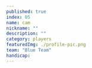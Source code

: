 ```yaml
---
published: true
index: 05
name: cam
nickname: ""
description: ""
category: players
featuredImg: ./profile-pic.png
team: "Blue Team"
handicap:
---
```



<!-- const { nodes } = allMdx() -->
<!-- <MDXRenderer>{props.pageContext.frontmatter.blog}</MDXRenderer> -->


